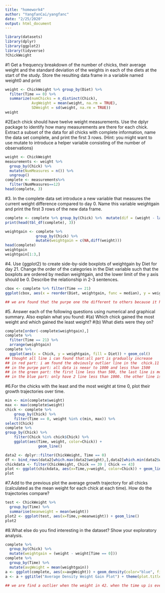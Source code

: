 ```yaml
---
title: "homework4"
author: "YangfanCai/yangfanc"
date: "2/25/2020"
output: html_document
---
```


```r
library(datasets)
library(dplyr)
library(ggplot2)
library(tidyverse)
?ChickWeight
```


#1 Get a frequency breakdown of the number of chicks, their average weight and the standard deviation of the weights in each of the diets at the start of the study. Store the resulting data frame in a variable named weight0 and print

```r
weight <- ChickWeight %>% group_by(Diet) %>%
  filter(Time == 0) %>%
  summarize(numChicks = n_distinct(Chick), 
            AvgWeight = mean(weight, na.rm = TRUE), 
            SDWeight = sd(weight, na.rm = TRUE))
weight
```


#2Each chick should have twelve weight measurements. Use the dplyr package to identify how many measurements are there for each chick. Extract a subset of the data for all chicks with complete information, name the data set complete, and print the first 3 rows. (Hint: you might want to use mutate to introduce a helper variable consisting of the number of observations)


```r
weight <- ChickWeight
measurements <- weight %>%
  group_by(Chick) %>%
  mutate(NumMeasures = n()) %>%
  ungroup()
complete <- measurements%>%
  filter(NumMeasures==12)
head(complete, 3)


```



#3. In the complete data set introduce a new variable that measures the current weight difference compared to day 0. Name this variable weightgain and print the first 3 rows of the new data frame.

```r
complete <- complete %>% group_by(Chick) %>%  mutate(dif = (weight - lag(weight, default = weight[1])), weightgain = cumsum(dif)) %>% select(-dif)
print(head(tbl_df(complete), 3))
```


```r
weightgain <- complete %>%
              group_by(Chick) %>%
              mutate(weightgain = c(NA,diff(weight)))
head(complete)
weightgain
weightgain[1:3,]
```

#4. Use {ggplot2} to create side-by-side boxplots of weightgain by Diet for day 21. Change the order of the categories in the Diet variable such that the boxplots are ordered by median weightgain, and the lower limit of the y axis should be 0. Describe the relationship in 2-3 sentences.

```r
cbox <- complete %>% filter(Time == 21)
ggplot(cbox, aes(x = reorder(Diet, weightgain, func = median), y = weightgain, color = Diet)) + geom_boxplot() + coord_cartesian(ylim = c(0, 400)) + labs(title = "WeightGainbyDiet", x = "Diet", y = "WeightGain") + theme(plot.title = element_text(hjust = 0.5))

## we are found that the purpe one the different to others because it has short line below the box. the red one has long line above the box.the red, green and purpe midian line in the weightGain are low whan 200.
```


#5. Answer each of the following questions using numerical and graphical summary. Also explain what you found:
#(a) Which chick gained the most weight and which gained the least weight?
#(b) What diets were they on?
```r
complete[order(-complete$weightgain),]
complete %>%
  filter(Time == 21) %>%
  arrange(weightgain)
complete %>%
  ggplot(aes(x = Chick, y = weightgain, fill = Diet)) + geom_col()
## thought all line i can found that:all part is gradually increase
## in red part: i am found the obviously outlier line in the  chick.11 || this pard all line near 1000 or low than 1000 except number 14 and 7
## in the purpe part: all data is neear to 1000 and less than 1500
## in the green part: the first line less than 500, the last line is more than 1500 and it is near to 1750.there are different to other line.
## in the blue part: only have 2 line less than 1000. the other line is more than 1000. the high line in the last line.

```


#6.For the chicks with the least and the most weight at time 0, plot their growth trajectories over time. 
```r
min <- min(complete$weight)
max <- max(complete$weight)
chick <- complete %>%
    group_by(Chick) %>%
    filter(Time == 0, weight %in% c(min, max)) %>%
select(Chick)
complete %>%
group_by(Chick) %>%
    filter(Chick %in% chick$Chick) %>%
    ggplot(aes(Time, weight, color=Chick)) + 
               geom_line()
```

```r
data2 <- dplyr::filter(ChickWeight, Time == 0)
df <- bind_rows(data2[which.max(data2$weight),],data2[which.min(data2$weight),])
chickdata <- filter(ChickWeight, Chick == 39 | Chick == 43)
plot <- ggplot(chickdata, aes(x=Time,y=weight, color=Chick)) + geom_line()
plot
```



#7.Add to the previous plot the average growth trajectory for all chicks (calculated as the mean weight for each chick at each time). How do the trajectories compare?

```r
test <- ChickWeight %>%
  group_by(Time) %>%
  summarise(meanweight = mean(weight))
plot2 <- ggplot(test, aes(x=Time,y=meanweight)) + geom_line()
plot2
```

#8.What else do you find interesting in the dataset? Show your exploratory analysis.


```r
complete %>%
  group_by(Chick) %>%
  mutate(weightgain = (weight - weight[Time == 0]))
complete %>%
  group_by(Time) %>%
  mutate(avgWeight = mean(weightgain))
a <- ggplot(complete, aes(x=avgWeight)) + geom_density(color="blue", fill="pink")
a <- a + ggtitle("Average Density Weight Gain Plot") + theme(plot.title = element_text(hjust=0.5))

## we are find a outlier when the weight in 42. when the time up is even the we
```


